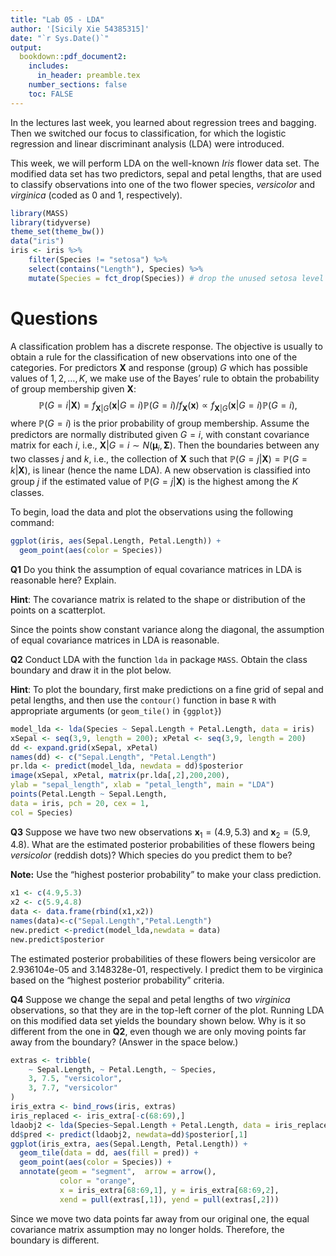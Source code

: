 ```yaml
---
title: "Lab 05 - LDA"
author: '[Sicily Xie 54385315]'
date: "`r Sys.Date()`"
output: 
  bookdown::pdf_document2:
    includes:
      in_header: preamble.tex
    number_sections: false
    toc: FALSE
---
```



In the lectures last week, you learned about regression trees and
bagging. Then we switched our focus to classification, for which the
logistic regression and linear discriminant analysis (LDA) were
introduced.

This week, we will perform LDA on the well-known *Iris* flower data set.
The modified data set has two predictors, sepal and petal lengths, that
are used to classify observations into one of the two flower species,
*versicolor* and *virginica* (coded as 0 and 1, respectively).

```r
library(MASS)
library(tidyverse)
theme_set(theme_bw())
data("iris")
iris <- iris %>% 
    filter(Species != "setosa") %>%
    select(contains("Length"), Species) %>%
    mutate(Species = fct_drop(Species)) # drop the unused setosa level
```


Questions
=========

A classification problem has a discrete response. The objective is
usually to obtain a rule for the classification of new observations into
one of the categories. For predictors $\boldsymbol{X}$ and response
(group) $G$ which has possible values of $1,2,\ldots,K$, we make use of
the Bayes' rule to obtain the probability of group membership given
$\boldsymbol{X}$:
$$\mathbb{P}(G=i|\boldsymbol{X})=f_{\boldsymbol{X}|G}(\boldsymbol{x}|G=i)\mathbb{P}(G=i)/f_{\boldsymbol{X}}(\boldsymbol{x})\propto f_{\boldsymbol{X}|G}(\boldsymbol{x}|G=i)\mathbb{P}(G=i),$$
where $\mathbb{P}(G=i)$ is the prior probability of group membership.
Assume the predictors are normally distributed given $G=i$, with
constant covariance matrix for each $i$, i.e.,
$\boldsymbol{X}|G=i\sim N(\boldsymbol{\mu}_{i},\boldsymbol{\Sigma})$.
Then the boundaries between any two classes $j$ and $k$, i.e., the
collection of $\boldsymbol{X}$ such that
$\mathbb{P}(G=j|\boldsymbol{X})=\mathbb{P}(G=k|\boldsymbol{X})$, is
linear (hence the name LDA). A new observation is classified into group
$j$ if the estimated value of $\mathbb{P}(G=j|\boldsymbol{X})$ is the
highest among the $K$ classes.

To begin, load the data and plot the observations using the
following command:
```r
ggplot(iris, aes(Sepal.Length, Petal.Length)) +
  geom_point(aes(color = Species))
```



**Q1** Do you think the assumption of equal covariance
matrices in LDA is reasonable here? Explain.
    
**Hint**: The covariance matrix is related to the shape or
distribution of the points on a scatterplot. 
    
::: {.solbox data-latex=""}
Since the points show constant variance along the diagonal, the assumption of equal
covariance matrices in LDA is reasonable.

:::

**Q2** Conduct LDA with the function `lda` in package `MASS`.
Obtain the class boundary and draw it in the plot below. 

**Hint**: To plot the boundary, first make predictions on a fine
grid of sepal and petal lengths, and then use the `contour()` function
in base `R` with appropriate arguments (or `geom_tile()` in `{ggplot}`)

::: {.solbox data-latex=""}
```r
model_lda <- lda(Species ~ Sepal.Length + Petal.Length, data = iris)
xSepal <- seq(3,9, length = 200); xPetal <- seq(3,9, length = 200)
dd <- expand.grid(xSepal, xPetal)
names(dd) <- c("Sepal.Length", "Petal.Length")
pr.lda <- predict(model_lda, newdata = dd)$posterior
image(xSepal, xPetal, matrix(pr.lda[,2],200,200),
ylab = "sepal_length", xlab = "petal_length", main = "LDA")
points(Petal.Length ~ Sepal.Length,
data = iris, pch = 20, cex = 1,
col = Species)
```

:::

**Q3** Suppose we have two new observations
$\boldsymbol{x}_{1}=(4.9,5.3)$ and $\boldsymbol{x}_{2}=(5.9,4.8)$.
What are the estimated posterior probabilities of these flowers
being *versicolor* (reddish dots)? Which species do you predict
them to be?

**Note:** Use the "highest posterior probability" to make your class prediction.


::: {.solbox data-latex=""}
```r
x1 <- c(4.9,5.3)
x2 <- c(5.9,4.8)
data <- data.frame(rbind(x1,x2))
names(data)<-c("Sepal.Length","Petal.Length")
new.predict <-predict(model_lda,newdata = data)
new.predict$posterior
```
The estimated posterior probabilities of these flowers being versicolor are 2.936104e-05 and 3.148328e-01, 
respectively.
I predict them to be virginica based on the "highest posterior probability" criteria.

:::


**Q4**
Suppose we change the sepal and petal lengths of two
*virginica* observations, so that they are in the top-left
corner of the plot. Running LDA on this modified data set yields the
boundary shown below. Why is it so different from the one in **Q2**,
even though we are only moving points far away from the boundary?
(Answer in the space below.)

```r
extras <- tribble(
    ~ Sepal.Length, ~ Petal.Length, ~ Species,
    3, 7.5, "versicolor",
    3, 7.7, "versicolor"
)
iris_extra <- bind_rows(iris, extras)
iris_replaced <- iris_extra[-c(68:69),]
ldaobj2 <- lda(Species~Sepal.Length + Petal.Length, data = iris_replaced)
dd$pred <- predict(ldaobj2, newdata=dd)$posterior[,1]
ggplot(iris_extra, aes(Sepal.Length, Petal.Length)) +
  geom_tile(data = dd, aes(fill = pred)) +
  geom_point(aes(color = Species)) +
  annotate(geom = "segment",  arrow = arrow(),
           color = "orange",
           x = iris_extra[68:69,1], y = iris_extra[68:69,2],
           xend = pull(extras[,1]), yend = pull(extras[,2]))
```

::: {.solbox data-latex=""}
Since we move two data points far away from our original one, the equal
covariance matrix assumption may no longer holds. Therefore, the boundary is different.

:::
